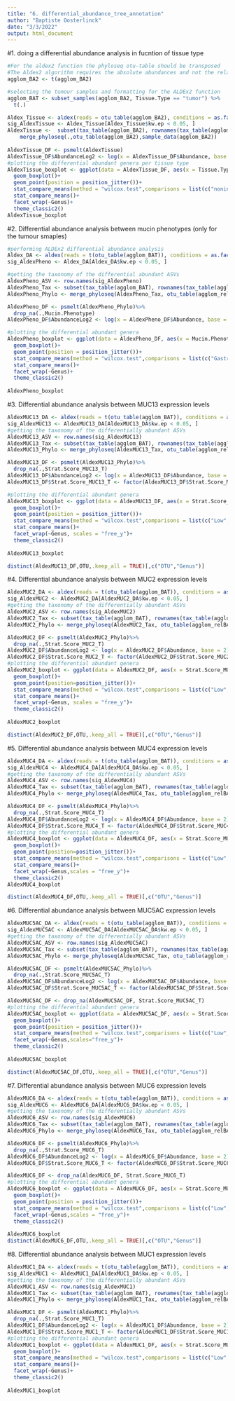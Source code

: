 ---
title: "6. differential_abundance_tree_annotation"
author: "Baptiste Oosterlinck"
date: "3/3/2022"
output: html_document
---
#1. doing a differential abundance analysis in fucntion of tissue type
```{r}
#For the aldex2 function the phyloseq otu-table should be transposed 
#The Aldex2 algorithm requires the absolute abundances and not the relative ones
agglom_BA2 <- t(agglom_BA2)

#selecting the tumour samples and formatting for the ALDEx2 function
agglom_BAT <- subset_samples(agglom_BA2, Tissue.Type == "tumor") %>%
  t(.)

Aldex_Tissue <- aldex(reads = otu_table(agglom_BA2), conditions = as.factor(agglom_BA2@sam_data$Tissue.Type),test = "kw",effect = FALSE,include.sample.summary = FALSE,verbose = TRUE,denom = "all")
sig_AldexTissue <- Aldex_Tissue[Aldex_Tissue$kw.ep < 0.05, ]
AldexTissue <-  subset(tax_table(agglom_BA2), rownames(tax_table(agglom_BA2)) %in% rownames(sig_AldexTissue)) %>%
    merge_phyloseq(.,otu_table(agglom_BA2),sample_data(agglom_BA2))
  
AldexTissue_DF <- psmelt(AldexTissue)
AldexTissue_DF$AbundanceLog2 <- log(x = AldexTissue_DF$Abundance, base = 2)
#plotting the differential abundant genera per tissue type
AldexTissue_boxplot <- ggplot(data = AldexTissue_DF, aes(x = Tissue.Type, y = AbundanceLog2, color = Tissue.Type))+
  geom_boxplot()+
  geom_point(position = position_jitter())+
  stat_compare_means(method = "wilcox.test",comparisons = list(c("noninflammed","adjacent"),c("noninflammed","tumor"),c("adjacent","tumor")))+
  stat_compare_means()+
  facet_wrap(~Genus)+
  theme_classic2()
AldexTissue_boxplot
```

#2. Differential abundance analysis between mucin phenotypes (only for the tumour smaples)
```{r}
#performing ALDEx2 differential abundance analysis 
Aldex_DA <- aldex(reads = t(otu_table(agglom_BAT)), conditions = as.factor(agglom_BAT@sam_data$Mucin.Phenotype),test = "kw",effect = FALSE,include.sample.summary = FALSE,verbose = TRUE,denom = "all")
sig_AldexPheno <- Aldex_DA[Aldex_DA$kw.ep < 0.05, ]

#getting the taxonomy of the differential abundant ASVs
AldexPheno_ASV <- row.names(sig_AldexPheno)
AldexPheno_Tax <- subset(tax_table(agglom_BAT), rownames(tax_table(agglom_BAT)) %in% AldexPheno_ASV)
AldexPheno_Phylo <- merge_phyloseq(AldexPheno_Tax, otu_table(agglom_relBAT), sample_data(agglom_relBAT))

AldexPheno_DF <- psmelt(AldexPheno_Phylo)%>%
  drop_na(.,Mucin.Phenotype)
AldexPheno_DF$AbundanceLog2 <- log(x = AldexPheno_DF$Abundance, base = 2)

#plotting the differential abundant genera
AldexPheno_boxplot <- ggplot(data = AldexPheno_DF, aes(x = Mucin.Phenotype, y = AbundanceLog2, color = Mucin.Phenotype))+
  geom_boxplot()+
  geom_point(position = position_jitter())+
  stat_compare_means(method = "wilcox.test",comparisons = list(c("Gastric","Intestinal"),c("Intestinal","Mixed"),c("Mixed","Null"),c("Gastric","Mixed"),c("Gastric","Null"),c("Intestinal","Null")))+
  stat_compare_means()+
  facet_wrap(~Genus)+
  theme_classic2()
  
AldexPheno_boxplot
```

#3. Differential abundance analysis between MUC13 expression levels
```{r}
AldexMUC13_DA <- aldex(reads = t(otu_table(agglom_BAT)), conditions = as.factor(agglom_BAT@sam_data$Strat.Score_MUC13_T),test = "kw",effect = FALSE,include.sample.summary = FALSE,verbose = TRUE,denom = "all")
sig_AldexMUC13 <- AldexMUC13_DA[AldexMUC13_DA$kw.ep < 0.05, ]
#getting the taxonomy of the differentially abundant ASVs
AldexMUC13_ASV <- row.names(sig_AldexMUC13)
AldexMUC13_Tax <- subset(tax_table(agglom_BAT), rownames(tax_table(agglom_BAT)) %in% AldexMUC13_ASV)
AldexMUC13_Phylo <- merge_phyloseq(AldexMUC13_Tax, otu_table(agglom_relBAT), sample_data(agglom_relBAT))

AldexMUC13_DF <- psmelt(AldexMUC13_Phylo)%>%
  drop_na(.,Strat.Score_MUC13_T)
AldexMUC13_DF$AbundanceLog2 <- log(x = AldexMUC13_DF$Abundance, base = 2)
AldexMUC13_DF$Strat.Score_MUC13_T <- factor(AldexMUC13_DF$Strat.Score_MUC13_T, levels = c(-1,0,1), labels = c("Low","Mid","High"))

#plotting the differential abundant genera
AldexMUC13_boxplot <- ggplot(data = AldexMUC13_DF, aes(x = Strat.Score_MUC13_T, y = AbundanceLog2, color = Strat.Score_MUC13_T))+
  geom_boxplot()+
  geom_point(position = position_jitter())+
  stat_compare_means(method = "wilcox.test",comparisons = list(c("Low","Mid"),c("Low","High"),c("Mid","High")))+
  stat_compare_means()+
  facet_wrap(~Genus, scales = "free_y")+
  theme_classic2()
  
AldexMUC13_boxplot

distinct(AldexMUC13_DF,OTU,.keep_all = TRUE)[,c("OTU","Genus")]
```

#4. Differential abundance analysis between MUC2 expression levels
```{r}
AldexMUC2_DA <- aldex(reads = t(otu_table(agglom_BAT)), conditions = as.factor(agglom_BAT@sam_data$Strat.Score_MUC2_T),test = "kw",effect = FALSE,include.sample.summary = FALSE,verbose = TRUE,denom = "all")
sig_AldexMUC2 <- AldexMUC2_DA[AldexMUC2_DA$kw.ep < 0.05, ]
#getting the taxonomy of the differentially abundant ASVs
AldexMUC2_ASV <- row.names(sig_AldexMUC2)
AldexMUC2_Tax <- subset(tax_table(agglom_BAT), rownames(tax_table(agglom_BAT)) %in% AldexMUC2_ASV)
AldexMUC2_Phylo <- merge_phyloseq(AldexMUC2_Tax, otu_table(agglom_relBAT), sample_data(agglom_relBAT))

AldexMUC2_DF <- psmelt(AldexMUC2_Phylo)%>%
  drop_na(.,Strat.Score_MUC2_T)
AldexMUC2_DF$AbundanceLog2 <- log(x = AldexMUC2_DF$Abundance, base = 2)
AldexMUC2_DF$Strat.Score_MUC2_T <- factor(AldexMUC2_DF$Strat.Score_MUC2_T, levels = c(-1,0,1), labels = c("Low","Mid","High"))
#plotting the differential abundant genera
AldexMUC2_boxplot <- ggplot(data = AldexMUC2_DF, aes(x = Strat.Score_MUC2_T, y = AbundanceLog2, color = Strat.Score_MUC2_T))+
  geom_boxplot()+
  geom_point(position=position_jitter())+
  stat_compare_means(method = "wilcox.test",comparisons = list(c("Low","Mid"),c("Low","High"),c("Mid","High")))+
  stat_compare_means()+
  facet_wrap(~Genus, scales = "free_y")+
  theme_classic2()
  
AldexMUC2_boxplot

distinct(AldexMUC2_DF,OTU,.keep_all = TRUE)[,c("OTU","Genus")]
```

#5. Differential abundance analysis between MUC4 expression levels
```{r}
AldexMUC4_DA <- aldex(reads = t(otu_table(agglom_BAT)), conditions = as.factor(agglom_BAT@sam_data$Strat.Score_MUC4_T),test = "kw",effect = FALSE,include.sample.summary = FALSE,verbose = TRUE,denom = "all")
sig_AldexMUC4 <- AldexMUC4_DA[AldexMUC4_DA$kw.ep < 0.05, ]
#getting the taxonomy of the differentially abundant ASVs
AldexMUC4_ASV <- row.names(sig_AldexMUC4)
AldexMUC4_Tax <- subset(tax_table(agglom_BAT), rownames(tax_table(agglom_BAT)) %in% AldexMUC4_ASV)
AldexMUC4_Phylo <- merge_phyloseq(AldexMUC4_Tax, otu_table(agglom_relBAT), sample_data(agglom_relBAT))

AldexMUC4_DF <- psmelt(AldexMUC4_Phylo)%>%
  drop_na(.,Strat.Score_MUC4_T)
AldexMUC4_DF$AbundanceLog2 <- log(x = AldexMUC4_DF$Abundance, base = 2)
AldexMUC4_DF$Strat.Score_MUC4_T <- factor(AldexMUC4_DF$Strat.Score_MUC4_T, levels = c(-1,0,1), labels = c("Low","Mid","High"))
#plotting the differential abundant genera
AldexMUC4_boxplot <- ggplot(data = AldexMUC4_DF, aes(x = Strat.Score_MUC4_T, y = AbundanceLog2, color = Strat.Score_MUC4_T))+
  geom_boxplot()+
  geom_point(position=position_jitter())+
  stat_compare_means(method = "wilcox.test",comparisons = list(c("Low","Mid"),c("Low","High"),c("Mid","High")))+
  stat_compare_means()+
  facet_wrap(~Genus,scales = "free_y")+
  theme_classic2()
AldexMUC4_boxplot

distinct(AldexMUC4_DF,OTU,.keep_all = TRUE)[,c("OTU","Genus")]
```

#6. Differential abundance analysis between MUC5AC expression levels
```{r}
AldexMUC5AC_DA <- aldex(reads = t(otu_table(agglom_BAT)), conditions = as.factor(agglom_BAT@sam_data$Strat.Score_MUC5AC_T),test = "kw",effect = FALSE,include.sample.summary = FALSE,verbose = TRUE,denom = "all")
sig_AldexMUC5AC <- AldexMUC5AC_DA[AldexMUC5AC_DA$kw.ep < 0.05, ]
#getting the taxonomy of the differentially abundant ASVs
AldexMUC5AC_ASV <- row.names(sig_AldexMUC5AC)
AldexMUC5AC_Tax <- subset(tax_table(agglom_BAT), rownames(tax_table(agglom_BAT)) %in% AldexMUC5AC_ASV)
AldexMUC5AC_Phylo <- merge_phyloseq(AldexMUC5AC_Tax, otu_table(agglom_relBAT), sample_data(agglom_relBAT))

AldexMUC5AC_DF <- psmelt(AldexMUC5AC_Phylo)%>%
  drop_na(.,Strat.Score_MUC5AC_T)
AldexMUC5AC_DF$AbundanceLog2 <- log(x = AldexMUC5AC_DF$Abundance, base = 2)
AldexMUC5AC_DF$Strat.Score_MUC5AC_T <- factor(AldexMUC5AC_DF$Strat.Score_MUC5AC_T, levels = c(-1,1), labels = c("Low","High"))

AldexMUC5AC_DF <- drop_na(AldexMUC5AC_DF, Strat.Score_MUC5AC_T)
#plotting the differential abundant genera
AldexMUC5AC_boxplot <- ggplot(data = AldexMUC5AC_DF, aes(x = Strat.Score_MUC5AC_T, y = AbundanceLog2, color = Strat.Score_MUC5AC_T))+
  geom_boxplot()+
  geom_point(position = position_jitter())+
  stat_compare_means(method = "wilcox.test",comparisons = list(c("Low","High")))+
  facet_wrap(~Genus,scales="free_y")+
  theme_classic2()
  
AldexMUC5AC_boxplot

distinct(AldexMUC5AC_DF,OTU,.keep_all = TRUE)[,c("OTU","Genus")]
```

#7. Differential abundance analysis between MUC6 expression levels
```{r}
AldexMUC6_DA <- aldex(reads = t(otu_table(agglom_BAT)), conditions = as.factor(agglom_BAT@sam_data$Strat.Score_MUC6_T),test = "kw",effect = FALSE,include.sample.summary = FALSE,verbose = TRUE,denom = "all")
sig_AldexMUC6 <- AldexMUC6_DA[AldexMUC6_DA$kw.ep < 0.05, ]
#getting the taxonomy of the differentially abundant ASVs
AldexMUC6_ASV <- row.names(sig_AldexMUC6)
AldexMUC6_Tax <- subset(tax_table(agglom_BAT), rownames(tax_table(agglom_BAT)) %in% AldexMUC6_ASV)
AldexMUC6_Phylo <- merge_phyloseq(AldexMUC6_Tax, otu_table(agglom_relBAT), sample_data(agglom_relBAT))

AldexMUC6_DF <- psmelt(AldexMUC6_Phylo)%>%
  drop_na(.,Strat.Score_MUC6_T)
AldexMUC6_DF$AbundanceLog2 <- log(x = AldexMUC6_DF$Abundance, base = 2)
AldexMUC6_DF$Strat.Score_MUC6_T <- factor(AldexMUC6_DF$Strat.Score_MUC6_T, levels = c(-1,1), labels = c("Low","High"))

AldexMUC6_DF <- drop_na(AldexMUC6_DF, Strat.Score_MUC6_T)
#plotting the differential abundant genera
AldexMUC6_boxplot <- ggplot(data = AldexMUC6_DF, aes(x = Strat.Score_MUC6_T, y = AbundanceLog2, color = Strat.Score_MUC6_T))+
  geom_boxplot()+
  geom_point(position = position_jitter())+
  stat_compare_means(method = "wilcox.test",comparisons = list(c("Low","High")))+
  facet_wrap(~Genus,scales = "free_y")+
  theme_classic2()
  
AldexMUC6_boxplot
distinct(AldexMUC6_DF,OTU,.keep_all = TRUE)[,c("OTU","Genus")]
```

#8. Differential abundance analysis between MUC1 expression levels
```{r}
AldexMUC1_DA <- aldex(reads = t(otu_table(agglom_BAT)), conditions = as.factor(agglom_BAT@sam_data$Strat.Score_MUC1_T),test = "kw",effect = FALSE,include.sample.summary = FALSE,verbose = TRUE,denom = "all")
sig_AldexMUC1 <- AldexMUC1_DA[AldexMUC1_DA$kw.ep < 0.05, ]
#getting the taxonomy of the differentially abundant ASVs
AldexMUC1_ASV <- row.names(sig_AldexMUC1)
AldexMUC1_Tax <- subset(tax_table(agglom_BAT), rownames(tax_table(agglom_BAT)) %in% AldexMUC1_ASV)
AldexMUC1_Phylo <- merge_phyloseq(AldexMUC1_Tax, otu_table(agglom_relBAT), sample_data(agglom_relBAT))

AldexMUC1_DF <- psmelt(AldexMUC1_Phylo)%>%
  drop_na(.,Strat.Score_MUC1_T)
AldexMUC1_DF$AbundanceLog2 <- log(x = AldexMUC1_DF$Abundance, base = 2)
AldexMUC1_DF$Strat.Score_MUC1_T <- factor(AldexMUC1_DF$Strat.Score_MUC1_T, levels = c(-1,0,1), labels = c("Low","Mid","High"))
#plotting the differential abundant genera
AldexMUC1_boxplot <- ggplot(data = AldexMUC1_DF, aes(x = Strat.Score_MUC1_T, y = AbundanceLog2, color = Strat.Score_MUC1_T))+
  geom_boxplot()+
  stat_compare_means(method = "wilcox.test",comparisons = list(c("Low","Mid"),c("Low","High"),c("Mid","High")))+
  stat_compare_means()+
  facet_wrap(~Genus)+
  theme_classic2()
  
AldexMUC1_boxplot
```

